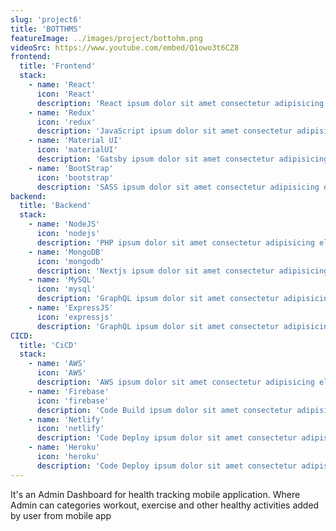 ```yaml
---
slug: 'project6'
title: 'BOTTHMS'
featureImage: ../images/project/bottohm.png
videoSrc: https://www.youtube.com/embed/Q1owo3t6CZ8
frontend:
  title: 'Frontend'
  stack:
    - name: 'React'
      icon: 'React'
      description: 'React ipsum dolor sit amet consectetur adipisicing elit.'
    - name: 'Redux'
      icon: 'redux'
      description: 'JavaScript ipsum dolor sit amet consectetur adipisicing elit.'
    - name: 'Material UI'
      icon: 'materialUI'
      description: 'Gatsby ipsum dolor sit amet consectetur adipisicing elit.'
    - name: 'BootStrap'
      icon: 'bootstrap'
      description: 'SASS ipsum dolor sit amet consectetur adipisicing elit.'
backend:
  title: 'Backend'
  stack:
    - name: 'NodeJS'
      icon: 'nodejs'
      description: 'PHP ipsum dolor sit amet consectetur adipisicing elit.'
    - name: 'MongoDB'
      icon: 'mongodb'
      description: 'Nextjs ipsum dolor sit amet consectetur adipisicing elit.'
    - name: 'MySQL'
      icon: 'mysql'
      description: 'GraphQL ipsum dolor sit amet consectetur adipisicing elit.'
    - name: 'ExpressJS'
      icon: 'expressjs'
      description: 'GraphQL ipsum dolor sit amet consectetur adipisicing elit.'
CICD:
  title: 'CiCD'
  stack:
    - name: 'AWS'
      icon: 'AWS'
      description: 'AWS ipsum dolor sit amet consectetur adipisicing elit.'
    - name: 'Firebase'
      icon: 'firebase'
      description: 'Code Build ipsum dolor sit amet consectetur adipisicing elit.'
    - name: 'Netlify'
      icon: 'netlify'
      description: 'Code Deploy ipsum dolor sit amet consectetur adipisicing elit.'
    - name: 'Heroku'
      icon: 'heroku'
      description: 'Code Deploy ipsum dolor sit amet consectetur adipisicing elit.'
---
```


It's an Admin Dashboard for health tracking mobile application. Where Admin can categories workout, exercise and other healthy activities added by user from mobile app
